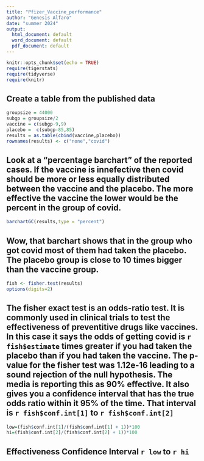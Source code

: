 ```yaml
---
title: "Pfizer_Vaccine_performance"
author: "Genesis Alfaro"
date: "summer 2024"
output:
  html_document: default
  word_document: default
  pdf_document: default
---
```


```r
knitr::opts_chunk$set(echo = TRUE)
require(tigerstats)
require(tidyverse)
require(knitr)
```

## Create a table from the published data


```r
groupsize = 44000
subgp = groupsize/2
vaccine = c(subgp-9,9)
placebo =  c(subgp-85,85)
results = as.table(cbind(vaccine,placebo))
rownames(results) <- c("none","covid")

```

## Look at a "percentage barchart" of the reported cases.  If the vaccine is innefective then covid should be more or less equally distributed between the vaccine and the placebo.  The more effective the vaccine the lower would be the percent in the group of covid.

```r
barchartGC(results,type = "percent")
```
  
## Wow, that barchart shows that in the group who got covid most of them had taken the placebo.  The placebo group is close to 10 times bigger than the vaccine group.

```r
fish <- fisher.test(results)
options(digits=2)
```

## The fisher exact test is an odds-ratio test. It is commonly used in clinical trials to test the effectiveness of preventitive drugs like vaccines. In this case it says the odds of getting covid is `r fish$estimate` times greater if you had taken the placebo than if you had taken the vaccine. The p-value for the fisher test was 1.12e-16 leading to a sound rejection of the null hypothesis. The media is reporting this as 90% effective. It also gives you a confidence interval that has the true odds ratio within it 95% of the time.  That interval is `r fish$conf.int[1]` to `r fish$conf.int[2]`

```r
low=(fish$conf.int[1]/(fish$conf.int[1] + 1))*100
hi=(fish$conf.int[2]/(fish$conf.int[2] + 1))*100
```

## Effectiveness Confidence Interval `r low`  to `r hi`